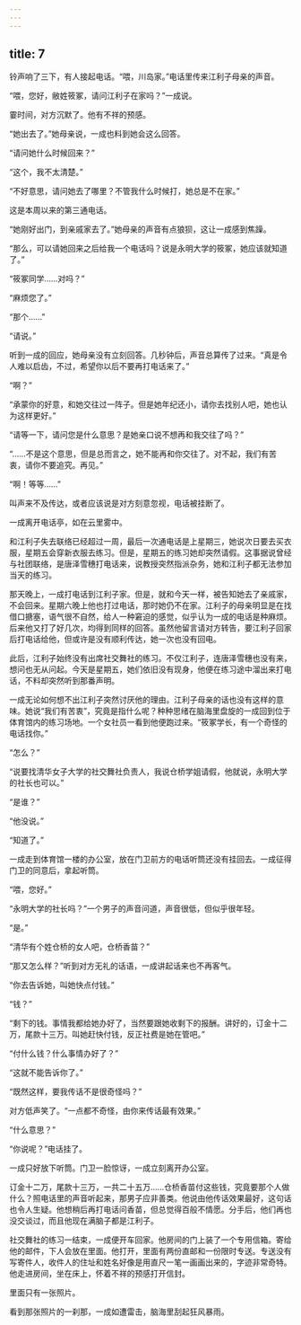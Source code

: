 ```yaml
---
---
---
```

title: 7
---



铃声响了三下，有人接起电话。“喂，川岛家。”电话里传来江利子母亲的声音。

“喂，您好，敝姓筱冢，请问江利子在家吗？”一成说。

霎时间，对方沉默了。他有不祥的预感。

“她出去了。”她母亲说，一成也料到她会这么回答。

“请问她什么时候回来？”

“这个，我不太清楚。”

“不好意思，请问她去了哪里？不管我什么时候打，她总是不在家。”

这是本周以来的第三通电话。

“她刚好出门，到亲戚家去了。”她母亲的声音有点狼狈，这让一成感到焦躁。

“那么，可以请她回来之后给我一个电话吗？说是永明大学的筱冢，她应该就知道了。”

“筱冢同学……对吗？”

“麻烦您了。”

“那个……”

“请说。”

听到一成的回应，她母亲没有立刻回答。几秒钟后，声音总算传了过来。“真是令人难以启齿，不过，希望你以后不要再打电话来了。”

“啊？”

“承蒙你的好意，和她交往过一阵子。但是她年纪还小，请你去找别人吧，她也认为这样更好。”

“请等一下，请问您是什么意思？是她亲口说不想再和我交往了吗？”

“……不是这个意思，但是总而言之，她不能再和你交往了。对不起，我们有苦衷，请你不要追究。再见。”

“啊！等等……”

叫声来不及传达，或者应该说是对方刻意忽视，电话被挂断了。

一成离开电话亭，如在云里雾中。

和江利子失去联络已经超过一周，最后一次通电话是上星期三，她说次日要去买衣服，星期五会穿新衣服去练习。但是，星期五的练习她却突然请假。这事据说曾经与社团联络，是唐泽雪穗打电话来，说教授突然指派杂务，她和江利子都无法参加当天的练习。

那天晚上，一成打电话到江利子家。但是，就和今天一样，被告知她去了亲戚家，不会回来。星期六晚上他也打过电话，那时她仍不在家。江利子的母亲明显是在找借口搪塞，语气很不自然，给人一种窘迫的感觉，似乎认为一成的电话是种麻烦。后来他又打了好几次，均得到同样的回答。虽然他留言请对方转告，要江利子回家后打电话给他，但或许是没有顺利传达，她一次也没有回电。

此后，江利子始终没有出席社交舞社的练习。不仅江利子，连唐泽雪穗也没有来，想问也无从问起。今天是星期五，她们依旧没有现身，他便在练习途中溜出来打电话，不料却突然听到那番声明。

一成无论如何想不出江利子突然讨厌他的理由。江利子母亲的话也没有这样的意味。她说“我们有苦衷”，究竟是指什么呢？种种思绪在脑海里盘旋的一成回到位于体育馆内的练习场地。一个女社员一看到他便跑过来。“筱冢学长，有一个奇怪的电话找你。”

“怎么？”

“说要找清华女子大学的社交舞社负责人，我说仓桥学姐请假，他就说，永明大学的社长也可以。”

“是谁？”

“他没说。”

“知道了。”

一成走到体育馆一楼的办公室，放在门卫前方的电话听筒还没有挂回去。一成征得门卫的同意后，拿起听筒。

“喂，您好。”

“永明大学的社长吗？”一个男子的声音问道，声音很低，但似乎很年轻。

“是。”

“清华有个姓仓桥的女人吧，仓桥香苗？”

“那又怎么样？”听到对方无礼的话语，一成讲起话来也不再客气。

“你去告诉她，叫她快点付钱。”

“钱？”

“剩下的钱。事情我都给她办好了，当然要跟她收剩下的报酬。讲好的，订金十二万，尾款十三万。叫她赶快付钱，反正社费是她在管吧。”

“付什么钱？什么事情办好了？”

“这就不能告诉你了。”

“既然这样，要我传话不是很奇怪吗？”

对方低声笑了。“一点都不奇怪，由你来传话最有效果。”

“什么意思？”

“你说呢？”电话挂了。

一成只好放下听筒。门卫一脸惊讶，一成立刻离开办公室。

订金十二万，尾款十三万，一共二十五万……仓桥香苗付这些钱，究竟要那个人做什么？照电话里的声音听起来，那男子应非善类。他说由他传话效果最好，这句话也令人生疑。他想稍后再打电话问香苗，但总觉得百般不情愿。分手后，他们再也没交谈过，而且他现在满脑子都是江利子。

社交舞社的练习一结束，一成便开车回家。他房间的门上装了一个专用信箱。寄给他的邮件，下人会放在里面。他打开，里面有两份直邮和一份限时专送。专送没有写寄件人，收件人的住址和姓名好像是用直尺一笔一画画出来的，字迹非常奇特。他走进房间，坐在床上，怀着不祥的预感打开信封。

里面只有一张照片。

看到那张照片的一刹那，一成如遭雷击，脑海里刮起狂风暴雨。